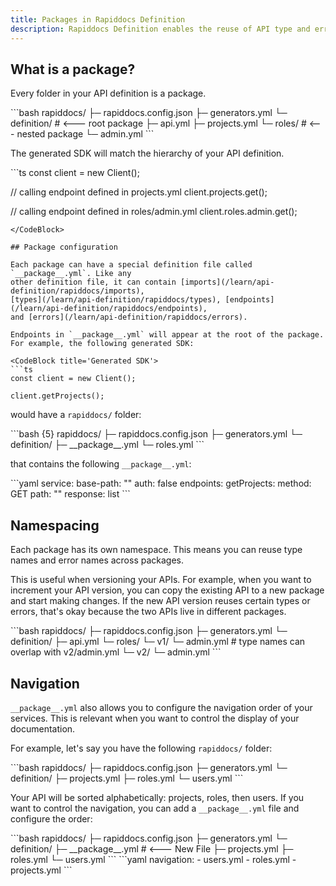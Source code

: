 ```yaml
---
title: Packages in Rapiddocs Definition 
description: Rapiddocs Definition enables the reuse of API type and error names across packages, and can configure the structure of your API documentation.
---
```


## What is a package?

Every folder in your API definition is a package.

<CodeBlock title='Example of package and nested package'>
```bash
rapiddocs/
├─ rapiddocs.config.json
├─ generators.yml
└─ definition/ # <--- root package
  ├─ api.yml
  ├─ projects.yml
  └─ roles/ # <--- nested package
    └─ admin.yml
```
</CodeBlock>

The generated SDK will match the hierarchy of your API definition.

<CodeBlock title='Generated SDK'>
```ts
const client = new Client();

// calling endpoint defined in projects.yml
client.projects.get();

// calling endpoint defined in roles/admin.yml
client.roles.admin.get();
```
</CodeBlock>

## Package configuration

Each package can have a special definition file called `__package__.yml`. Like any
other definition file, it can contain [imports](/learn/api-definition/rapiddocs/imports),
[types](/learn/api-definition/rapiddocs/types), [endpoints](/learn/api-definition/rapiddocs/endpoints),
and [errors](/learn/api-definition/rapiddocs/errors).

Endpoints in `__package__.yml` will appear at the root of the package.
For example, the following generated SDK:

<CodeBlock title='Generated SDK'>
```ts
const client = new Client();

client.getProjects();
```
</CodeBlock>

would have a `rapiddocs/` folder:

<CodeBlock title='rapiddocs/'>
```bash {5}
rapiddocs/
├─ rapiddocs.config.json
├─ generators.yml
└─ definition/
  ├─ __package__.yml
  └─ roles.yml
```
</CodeBlock>

that contains the following `__package__.yml`:

<CodeBlock title="__package__.yml">
```yaml 
service:
  base-path: ""
  auth: false
  endpoints:
    getProjects:
      method: GET
      path: ""
      response: list<Project>
```
</CodeBlock>

## Namespacing

Each package has its own namespace. This means you can reuse type names and
error names across packages.

This is useful when versioning your APIs. For example, when you want to
increment your API version, you can copy the existing API
to a new package and start making changes. If the new API version reuses
certain types or errors, that's okay because the two APIs live in different
packages.

<CodeBlock title="Versioning example">
```bash
rapiddocs/
├─ rapiddocs.config.json
├─ generators.yml
└─ definition/
  ├─ api.yml
  └─ roles/
      └─ v1/
        └─ admin.yml # type names can overlap with v2/admin.yml
      └─ v2/
        └─ admin.yml
```
</CodeBlock>

## Navigation

`__package__.yml` also allows you to configure the navigation order
of your services. This is relevant when you want to control the display
of your documentation.

For example, let's say you have the following `rapiddocs/` folder:

<CodeBlock title='rapiddocs/'>
```bash
rapiddocs/
├─ rapiddocs.config.json
├─ generators.yml
└─ definition/
  ├─ projects.yml
  ├─ roles.yml
  └─ users.yml
```
</CodeBlock>

Your API will be sorted alphabetically: projects, roles, then users. If you
want to control the navigation, you can add a `__package__.yml` file
and configure the order:

<CodeBlock title='rapiddocs/'>
```bash
rapiddocs/
├─ rapiddocs.config.json
├─ generators.yml
└─ definition/
  ├─ __package__.yml # <--- New File
  ├─ projects.yml
  ├─ roles.yml
  └─ users.yml
```
</CodeBlock>

<CodeBlock title='__package__.yml'>
```yaml
navigation: 
  - users.yml
  - roles.yml
  - projects.yml
```
</CodeBlock>